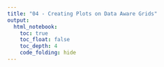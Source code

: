 ```yaml
---
title: "04 - Creating Plots on Data Aware Grids"
output: 
  html_notebook:
    toc: true
    toc_float: false
    toc_depth: 4
    code_folding: hide
---
```

